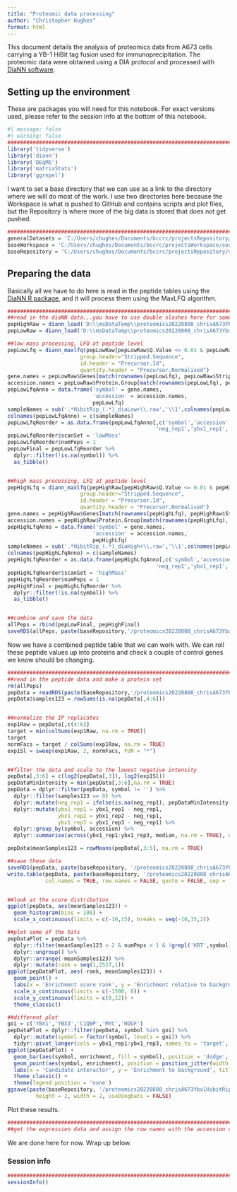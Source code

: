 ```yaml
---
title: "Proteomic data processing"
author: "Christopher Hughes"
format: html
---
```


This document details the analysis of proteomics data from A673 cells carrying a YB-1 HiBit tag fusion used for immunoprecipitation. The proteomic data were obtained using a DIA protocol and processed with [DiaNN software](https://github.com/vdemichev/DiaNN).

## Setting up the environment

These are packages you will need for this notebook. For exact versions used, please refer to the session info at the bottom of this notebook.

```r
#| message: false
#| warning: false
##########################################################################################
library('tidyverse')
library('diann')
library('DEqMS')
library('matrixStats')
library('ggrepel')
```

I want to set a base directory that we can use as a link to the directory where we will do most of the work. I use two directories here because the Workspace is what is pushed to GitHub and contains scripts and plot files, but the Repository is where more of the big data is stored that does not get pushed.

```r
##########################################################################################
generalDatasets = 'C:/Users/chughes/Documents/bccrc/projectsRepository/generalDatasets'
baseWorkspace = 'C:/Users/chughes/Documents/bccrc/projectsWorkspace/sorensenLab/relatedToYbx1'
baseRepository = 'C:/Users/chughes/Documents/bccrc/projectsRepository/sorensenLab/relatedToYbx1'
```

## Preparing the data

Basically all we have to do here is read in the peptide tables using the [DiaNN R package](https://github.com/vdemichev/diann-rpackage), and it will process them using the MaxLFQ algorithm.

```r
##########################################################################################
##read in the diaNN data...you have to use double slashes here for some reason
pepHighRaw = diann_load('D:\\msDataTemp\\proteomics20220808_chrisA673Ybx1HibitRip\\highMassNoGrouping\\report.tsv')
pepLowRaw = diann_load('D:\\msDataTemp\\proteomics20220808_chrisA673Ybx1HibitRip\\lowMassNoGrouping\\report.tsv')

##low mass processing, LFQ at peptide level
pepLowLfq = diann_maxlfq(pepLowRaw[pepLowRaw$Q.Value <= 0.01 & pepLowRaw$Lib.PG.Q.Value <= 0.01 & pepLowRaw$Proteotypic == 1,], 
                       group.header="Stripped.Sequence", 
                       id.header = "Precursor.Id", 
                       quantity.header = "Precursor.Normalised")
gene.names = pepLowRaw$Genes[match(rownames(pepLowLfq), pepLowRaw$Stripped.Sequence)]
accession.names = pepLowRaw$Protein.Group[match(rownames(pepLowLfq), pepLowRaw$Stripped.Sequence)]
pepLowLfqAnno = data.frame('symbol' = gene.names,
                           'accession' = accession.names,
                           pepLowLfq)
sampleNames = sub('.*HibitRip_(.*)_diaLow+\\.raw','\\1',colnames(pepLowLfqAnno))
colnames(pepLowLfqAnno) = c(sampleNames)
pepLowLfqReorder = as.data.frame(pepLowLfqAnno[,c('symbol','accession',
                                               'neg_rep1','ybx1_rep1','ybx1_rep2','ybx1_rep3')])
pepLowLfqReorder$scanSet = 'lowMass'
pepLowLfqReorder$numPeps = 1
pepLowFinal = pepLowLfqReorder %>%
  dplyr::filter(!is.na(symbol)) %>%
  as_tibble()


##high mass processing, LFQ at peptide level
pepHighLfq = diann_maxlfq(pepHighRaw[pepHighRaw$Q.Value <= 0.01 & pepHighRaw$Lib.PG.Q.Value <= 0.01 & pepHighRaw$Proteotypic == 1,], 
                       group.header="Stripped.Sequence", 
                       id.header = "Precursor.Id", 
                       quantity.header = "Precursor.Normalised")
gene.names = pepHighRaw$Genes[match(rownames(pepHighLfq), pepHighRaw$Stripped.Sequence)]
accession.names = pepHighRaw$Protein.Group[match(rownames(pepHighLfq), pepHighRaw$Stripped.Sequence)]
pepHighLfqAnno = data.frame('symbol' = gene.names,
                           'accession' = accession.names,
                           pepHighLfq)
sampleNames = sub('.*HibitRip_(.*)_diaHigh+\\.raw','\\1',colnames(pepLowLfqAnno))
colnames(pepHighLfqAnno) = c(sampleNames)
pepHighLfqReorder = as.data.frame(pepHighLfqAnno[,c('symbol','accession',
                                               'neg_rep1','ybx1_rep1','ybx1_rep2','ybx1_rep3')])
pepHighLfqReorder$scanSet = 'highMass'
pepHighLfqReorder$numPeps = 1
pepHighFinal = pepHighLfqReorder %>%
  dplyr::filter(!is.na(symbol)) %>%
  as_tibble()


##combine and save the data
allPeps = rbind(pepLowFinal, pepHighFinal)
saveRDS(allPeps, paste(baseRepository,'/proteomics20220808_chrisA673Ybx1HibitRip/dataset_strippedPeptidesMaxLfqDiann.rds',sep=''))
```

Now we have a combined peptide table that we can work with. We can roll these peptide values up into proteins and check a couple of control genes we know should be changing.

```r
##########################################################################################
##read in the peptide data and make a protein set
rm(allPeps)
pepData = readRDS(paste(baseRepository,'/proteomics20220808_chrisA673Ybx1HibitRip/dataset_strippedPeptidesMaxLfqDiann.rds',sep=''))
pepData$samples123 = rowSums(is.na(pepData[,4:6]))


##normalize the IP replicates
exp1Raw = pepData[,c(4:6)]
target = min(colSums(exp1Raw, na.rm = TRUE))
target
normFacs = target / colSums(exp1Raw, na.rm = TRUE)
exp1Sl = sweep(exp1Raw, 2, normFacs, FUN = "*")


##filter the data and scale to the lowest negative intensity
pepData[,3:6] = c(log2(pepData[,3]), log2(exp1Sl))
pepDataMinIntensity = min(pepData[,3:6],na.rm = TRUE)
pepData = dplyr::filter(pepData, symbol != '') %>%
  dplyr::filter(samples123 == 0) %>%
  dplyr::mutate(neg_rep1 = ifelse(is.na(neg_rep1), pepDataMinIntensity, neg_rep1)) %>%
  dplyr::mutate(ybx1_rep1 = ybx1_rep1 - neg_rep1,
                ybx1_rep2 = ybx1_rep2 - neg_rep1,
                ybx1_rep3 = ybx1_rep3 - neg_rep1) %>%
  dplyr::group_by(symbol, accession) %>%
  dplyr::summarise(across(ybx1_rep1:ybx1_rep3, median, na.rm = TRUE), numPeps = sum(numPeps, na.rm = TRUE))

pepData$meanSamples123 = rowMeans(pepData[,3:5], na.rm = TRUE)

##save these data
saveRDS(pepData, paste(baseRepository, '/proteomics20220808_chrisA673Ybx1HibitRip/dataset_rawDataProteinLevel_toNeg.rds',sep = ''))
write.table(pepData, paste(baseRepository, '/proteomics20220808_chrisA673Ybx1HibitRip/dataset_rawDataProteinLevel_toNeg.tsv',sep = ''),
            col.names = TRUE, row.names = FALSE, quote = FALSE, sep = '\t')


##look at the score distribution
ggplot(pepData, aes(meanSamples123)) +
  geom_histogram(bins = 100) +
  scale_x_continuous(limits = c(-10,15), breaks = seq(-10,15,2))

##plot some of the hits
pepDataPlot = pepData %>%
  dplyr::filter(meanSamples123 > 2 & numPeps > 1 & !grepl('KRT',symbol)) %>%
  dplyr::ungroup() %>%
  dplyr::arrange(-meanSamples123) %>%
  dplyr::mutate(rank = seq(1,2527,1))
ggplot(pepDataPlot, aes(-rank, meanSamples123)) +
  geom_point() +
  labs(x = 'Enrichment score rank', y = 'Enrichment relative to background', title = 'YB-1 IP-MS') +
  scale_x_continuous(limits = c(-1500, 0)) +
  scale_y_continuous(limits = c(0,12)) +
  theme_classic()

##different plot
goi = c('YBX1','YBX3','C1QBP','MYC','HDGF')
pepDataPlot = dplyr::filter(pepData, symbol %in% goi) %>%
  dplyr::mutate(symbol = factor(symbol, levels = goi)) %>%
  tidyr::pivot_longer(cols = ybx1_rep1:ybx1_rep3, names_to = 'target', values_to = 'enrichment')
ggplot(pepDataPlot) +
  geom_bar(aes(symbol, enrichment, fill = symbol), position = 'dodge', stat = 'summary', fun = 'mean') +
  geom_point(aes(symbol, enrichment), position = position_jitter(width = 0.25)) +
  labs(x = 'Candidate interactor', y = 'Enrichment to background', title = 'YB-1 FLAG IP-MS') +
  theme_classic() +
  theme(legend.position = 'none')
ggsave(paste(baseRepository, '/proteomics20220808_chrisA673Ybx1HibitRip/barplot_ybx1IpmsHibitPtx.pdf', sep = ''),
         height = 2, width = 2, useDingbats = FALSE)
```

Plot these results.

```r
##########################################################################################
##get the expression data and assign the row names with the accession code

```

We are done here for now. Wrap up below.

### Session info

```r
##########################################################################################
sessionInfo()
```


